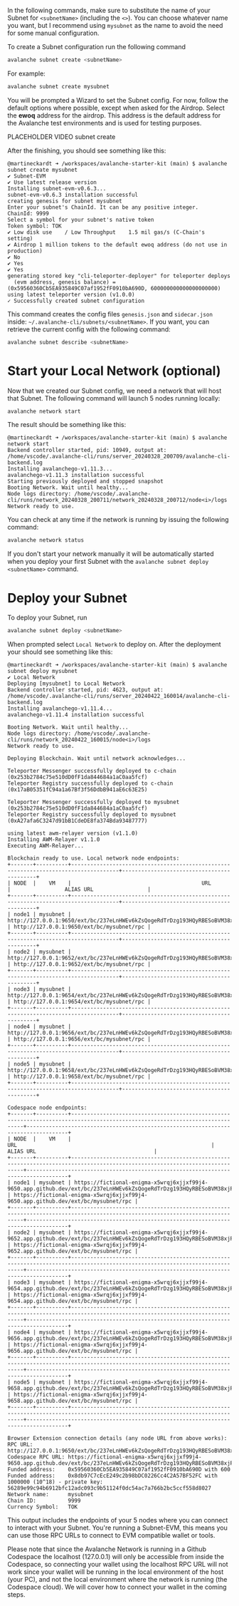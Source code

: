 In the following commands, make sure to substitute the name of your Subnet for `<subnetName>` (including the `<>`). You can choose whatever name you want, but I recommend using `mysubnet` as the name to avoid the need for some manual configuration.

To create a Subnet configuration run the following command

```bash
avalanche subnet create <subnetName>
```

For example:

```bash
avalanche subnet create mysubnet
```

You will be prompted a Wizard to set the Subnet config. For now, follow the default options where possible, except when asked for the Airdrop. Select the **ewoq** address for the airdrop. This address is the default address for the Avalanche test environments and is used for testing purposes.

PLACEHOLDER VIDEO subnet create

After the finishing, you should see something like this:

```
@martineckardt ➜ /workspaces/avalanche-starter-kit (main) $ avalanche subnet create mysubnet
✔ Subnet-EVM
✔ Use latest release version
Installing subnet-evm-v0.6.3...
subnet-evm-v0.6.3 installation successful
creating genesis for subnet mysubnet
Enter your subnet's ChainId. It can be any positive integer.
ChainId: 9999
Select a symbol for your subnet's native token
Token symbol: TOK
✔ Low disk use    / Low Throughput    1.5 mil gas/s (C-Chain's setting)
✔ Airdrop 1 million tokens to the default ewoq address (do not use in production)
✔ No
✔ Yes
✔ Yes
generating stored key "cli-teleporter-deployer" for teleporter deploys
  (evm address, genesis balance) = (0x59560360Cb5EA935849C07af1952fF0910bA690D, 600000000000000000000)
using latest teleporter version (v1.0.0)
✓ Successfully created subnet configuration
```

This command creates the config files `genesis.json` and `sidecar.json` inside: `~/.avalanche-cli/subnets/<subnetName>`. If you want, you can retrieve the current config with the following command:

```bash
avalanche subnet describe <subnetName>
```

# Start your Local Network (optional)

Now that we created our Subnet config, we need a network that will host that Subnet. The following command will launch 5 nodes running locally:

```bash
avalanche network start
```

The result should be something like this:

```
@martineckardt ➜ /workspaces/avalanche-starter-kit (main) $ avalanche network start
Backend controller started, pid: 10949, output at: /home/vscode/.avalanche-cli/runs/server_20240328_200709/avalanche-cli-backend.log
Installing avalanchego-v1.11.3...
avalanchego-v1.11.3 installation successful
Starting previously deployed and stopped snapshot
Booting Network. Wait until healthy...
Node logs directory: /home/vscode/.avalanche-cli/runs/network_20240328_200711/network_20240328_200712/node<i>/logs
Network ready to use.
```

You can check at any time if the network is running by issuing the following command:

```bash
avalanche network status
```

If you don't start your network manually it will be automatically started when you deploy your first Subnet with the `avalanche subnet deploy <subnetName>` command.

# Deploy your Subnet
To deploy your Subnet, run

```bash
avalanche subnet deploy <subnetName>
```

When prompted select `Local Network` to deploy on. After the deployment your should see something like this:

```
@martineckardt ➜ /workspaces/avalanche-starter-kit (main) $ avalanche subnet deploy mysubnet
✔ Local Network
Deploying [mysubnet] to Local Network
Backend controller started, pid: 4623, output at: /home/vscode/.avalanche-cli/runs/server_20240422_160014/avalanche-cli-backend.log
Installing avalanchego-v1.11.4...
avalanchego-v1.11.4 installation successful
​
Booting Network. Wait until healthy...
Node logs directory: /home/vscode/.avalanche-cli/runs/network_20240422_160015/node<i>/logs
Network ready to use.
​
Deploying Blockchain. Wait until network acknowledges...
​
Teleporter Messenger successfully deployed to c-chain (0x253b2784c75e510dD0fF1da844684a1aC0aa5fcf)
Teleporter Registry successfully deployed to c-chain (0x17aB05351fC94a1a67Bf3f56DdbB941aE6c63E25)
​
Teleporter Messenger successfully deployed to mysubnet (0x253b2784c75e510dD0fF1da844684a1aC0aa5fcf)
Teleporter Registry successfully deployed to mysubnet (0xA27afa6C3247d91bB1CdeDE8fa374Bda93487777)
​
using latest awm-relayer version (v1.1.0)
Installing AWM-Relayer v1.1.0
Executing AWM-Relayer...
​
Blockchain ready to use. Local network node endpoints:
+-------+----------+-------------------------------------------------------------------------------------+-------------------------------------------+
| NODE  |    VM    |                                         URL                                         |                 ALIAS URL                 |
+-------+----------+-------------------------------------------------------------------------------------+-------------------------------------------+
| node1 | mysubnet | http://127.0.0.1:9650/ext/bc/237eLnHWEv6kZsQogeRdTrDzg193HQyRBESoBVM38xjPYPPXaR/rpc | http://127.0.0.1:9650/ext/bc/mysubnet/rpc |
+-------+----------+-------------------------------------------------------------------------------------+-------------------------------------------+
| node2 | mysubnet | http://127.0.0.1:9652/ext/bc/237eLnHWEv6kZsQogeRdTrDzg193HQyRBESoBVM38xjPYPPXaR/rpc | http://127.0.0.1:9652/ext/bc/mysubnet/rpc |
+-------+----------+-------------------------------------------------------------------------------------+-------------------------------------------+
| node3 | mysubnet | http://127.0.0.1:9654/ext/bc/237eLnHWEv6kZsQogeRdTrDzg193HQyRBESoBVM38xjPYPPXaR/rpc | http://127.0.0.1:9654/ext/bc/mysubnet/rpc |
+-------+----------+-------------------------------------------------------------------------------------+-------------------------------------------+
| node4 | mysubnet | http://127.0.0.1:9656/ext/bc/237eLnHWEv6kZsQogeRdTrDzg193HQyRBESoBVM38xjPYPPXaR/rpc | http://127.0.0.1:9656/ext/bc/mysubnet/rpc |
+-------+----------+-------------------------------------------------------------------------------------+-------------------------------------------+
| node5 | mysubnet | http://127.0.0.1:9658/ext/bc/237eLnHWEv6kZsQogeRdTrDzg193HQyRBESoBVM38xjPYPPXaR/rpc | http://127.0.0.1:9658/ext/bc/mysubnet/rpc |
+-------+----------+-------------------------------------------------------------------------------------+-------------------------------------------+
​
Codespace node endpoints:
+-------+----------+-----------------------------------------------------------------------------------------------------------------------------+-----------------------------------------------------------------------------------+
| NODE  |    VM    |                                                             URL                                                             |                                     ALIAS URL                                     |
+-------+----------+-----------------------------------------------------------------------------------------------------------------------------+-----------------------------------------------------------------------------------+
| node1 | mysubnet | https://fictional-enigma-x5wrqj6xjjxf99j4-9650.app.github.dev/ext/bc/237eLnHWEv6kZsQogeRdTrDzg193HQyRBESoBVM38xjPYPPXaR/rpc | https://fictional-enigma-x5wrqj6xjjxf99j4-9650.app.github.dev/ext/bc/mysubnet/rpc |
+-------+----------+-----------------------------------------------------------------------------------------------------------------------------+-----------------------------------------------------------------------------------+
| node2 | mysubnet | https://fictional-enigma-x5wrqj6xjjxf99j4-9652.app.github.dev/ext/bc/237eLnHWEv6kZsQogeRdTrDzg193HQyRBESoBVM38xjPYPPXaR/rpc | https://fictional-enigma-x5wrqj6xjjxf99j4-9652.app.github.dev/ext/bc/mysubnet/rpc |
+-------+----------+-----------------------------------------------------------------------------------------------------------------------------+-----------------------------------------------------------------------------------+
| node3 | mysubnet | https://fictional-enigma-x5wrqj6xjjxf99j4-9654.app.github.dev/ext/bc/237eLnHWEv6kZsQogeRdTrDzg193HQyRBESoBVM38xjPYPPXaR/rpc | https://fictional-enigma-x5wrqj6xjjxf99j4-9654.app.github.dev/ext/bc/mysubnet/rpc |
+-------+----------+-----------------------------------------------------------------------------------------------------------------------------+-----------------------------------------------------------------------------------+
| node4 | mysubnet | https://fictional-enigma-x5wrqj6xjjxf99j4-9656.app.github.dev/ext/bc/237eLnHWEv6kZsQogeRdTrDzg193HQyRBESoBVM38xjPYPPXaR/rpc | https://fictional-enigma-x5wrqj6xjjxf99j4-9656.app.github.dev/ext/bc/mysubnet/rpc |
+-------+----------+-----------------------------------------------------------------------------------------------------------------------------+-----------------------------------------------------------------------------------+
| node5 | mysubnet | https://fictional-enigma-x5wrqj6xjjxf99j4-9658.app.github.dev/ext/bc/237eLnHWEv6kZsQogeRdTrDzg193HQyRBESoBVM38xjPYPPXaR/rpc | https://fictional-enigma-x5wrqj6xjjxf99j4-9658.app.github.dev/ext/bc/mysubnet/rpc |
+-------+----------+-----------------------------------------------------------------------------------------------------------------------------+-----------------------------------------------------------------------------------+
​
Browser Extension connection details (any node URL from above works):
RPC URL:           http://127.0.0.1:9650/ext/bc/237eLnHWEv6kZsQogeRdTrDzg193HQyRBESoBVM38xjPYPPXaR/rpc
Codespace RPC URL: https://fictional-enigma-x5wrqj6xjjxf99j4-9650.app.github.dev/ext/bc/237eLnHWEv6kZsQogeRdTrDzg193HQyRBESoBVM38xjPYPPXaR/rpc
Funded address:    0x59560360Cb5EA935849C07af1952fF0910bA690D with 600
Funded address:    0x8db97C7cEcE249c2b98bDC0226Cc4C2A57BF52FC with 1000000 (10^18) - private key: 56289e99c94b6912bfc12adc093c9b51124f0dc54ac7a766b2bc5ccf558d8027
Network name:      mysubnet
Chain ID:          9999
Currency Symbol:   TOK
```

This output includes the endpoints of your 5 nodes where you can connect to interact with your Subnet. You're running a Subnet-EVM, this means you can use those RPC URLs to connect to EVM compatible wallet or tools.

Please note that since the Avalanche Network is running in a Github Codespace the localhost (127.0.0.1) will only be accessible from inside the Codespace, so connecting your wallet using the localhost RPC URL will not work since your wallet will be running in the local environment of the host (your PC), and not the local environment where the network is running (the Codespace cloud). We will cover how to connect your wallet in the coming steps.
